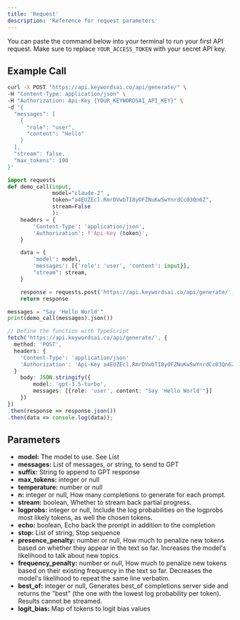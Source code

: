 ```yaml
---
title: 'Request'
description: 'Reference for request parameters'
---
```


You can paste the command below into your terminal to run your first API request. Make sure to replace `YOUR_ACCESS_TOKEN` with your secret API key.

## Example Call
<CodeGroup>

```bash cURL
curl -X POST "https://api.keywordsai.co/api/generate/" \
-H "Content-Type: application/json" \
-H "Authorization: Api-Key {YOUR_KEYWORDSAI_API_KEY}" \
-d '{
  "messages": [
    {
      "role": "user",
      "content": "Hello"
    }
  ],
  "stream": false,
  "max_tokens": 100
}'
```

```python Python
import requests
def demo_call(input, 
              model="claude-2" ,
              token="a4EUZEcl.RmrDVwbTI8yOFZNuKwSwYnrdCc03Qn6Z", 
              stream=False
              ):
    headers = {
        'Content-Type': 'application/json',
        'Authorization': f'Api-Key {token}',
    }

    data = {
        'model': model,
        'messages': [{'role': 'user', 'content': input}],
        "stream": stream,
    }

    response = requests.post('https://api.keywordsai.co/api/generate/', headers=headers, json=data, stream=stream)
    return response

messages = "Say 'Hello World'"
print(demo_call(messages).json())
```
```TypeScript TypeScript
// Define the function with TypeScript
fetch('https://api.keywordsai.co/api/generate/', {
  method: 'POST',
  headers: {
    'Content-Type': 'application/json'
    'Authorization': 'Api-Key a4EUZEcl.RmrDVwbTI8yOFZNuKwSwYnrdCc03Qn6Z'
  }
    body: JSON.stringify({
        model: 'gpt-3.5-turbo',
        messages: [{role: 'user', content: "Say 'Hello World'"}]
    })
})
.then(response => response.json())
.then(data => console.log(data));
```

</CodeGroup>

## Parameters

- **model:** The model to use. See List
- **messages:** List of messages, or string, to send to GPT
- **suffix:** String to append to GPT response
- **max_tokens:** integer or null
- **temperature:** number or null
- **n:** integer or null, How many completions to generate for each prompt.
- **stream:** boolean, Whether to stream back partial progress.
- **logprobs:** integer or null, Include the log probabilities on the logprobs most likely tokens, as well the chosen tokens.
- **echo:** boolean, Echo back the prompt in addition to the completion
- **stop:** List of string, Stop sequence
- **presence_penalty:** number or null, How much to penalize new tokens based on whether they appear in the text so far. Increases the model's likelihood to talk about new topics.
- **frequency_penalty:** number or null, How much to penalize new tokens based on their existing frequency in the text so far. Decreases the model's likelihood to repeat the same line verbatim.
- **best_of:** integer or null, Generates best_of completions server side and returns the "best" (the one with the lowest log probability per token). Results cannot be streamed.
- **logit_bias:** Map of tokens to logit bias values